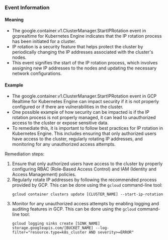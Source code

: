 
### Event Information

#### Meaning

- The google.container.v1.ClusterManager.StartIPRotation event in gcprealtime for Kubernetes Engine indicates that the IP rotation process has been initiated for a cluster.
- IP rotation is a security feature that helps protect the cluster by periodically changing the IP addresses associated with the cluster's nodes.
- This event signifies the start of the IP rotation process, which involves assigning new IP addresses to the nodes and updating the necessary network configurations.

#### Example

- The google.container.v1.ClusterManager.StartIPRotation event in GCP Realtime for Kubernetes Engine can impact security if it is not properly configured or if there are vulnerabilities in the cluster.
- One possible example of how security can be impacted is if the IP rotation process is not properly managed, it can lead to unauthorized access to the cluster or expose sensitive data.
- To remediate this, it is important to follow best practices for IP rotation in Kubernetes Engine. This includes ensuring that only authorized users have access to the cluster, regularly rotating IP addresses, and monitoring for any unauthorized access attempts.

Remediation steps:
1. Ensure that only authorized users have access to the cluster by properly configuring RBAC (Role-Based Access Control) and IAM (Identity and Access Management) policies.
2. Regularly rotate IP addresses by following the recommended process provided by GCP. This can be done using the `gcloud` command-line tool:
   ```
   gcloud container clusters update [CLUSTER_NAME] --start-ip-rotation
   ```
3. Monitor for any unauthorized access attempts by enabling logging and auditing features in GCP. This can be done using the `gcloud` command-line tool:
   ```
   gcloud logging sinks create [SINK_NAME] storage.googleapis.com/[BUCKET_NAME] --log-filter="resource.type=k8s_cluster AND severity>=ERROR"
   ```

